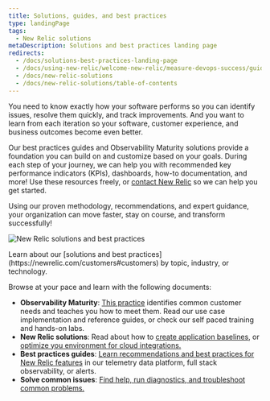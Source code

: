 ```yaml
---
title: Solutions, guides, and best practices
type: landingPage
tags:
  - New Relic solutions
metaDescription: Solutions and best practices landing page
redirects:
  - /docs/solutions-best-practices-landing-page
  - /docs/using-new-relic/welcome-new-relic/measure-devops-success/guide-measuring-devops-success
  - /docs/new-relic-solutions
  - /docs/new-relic-solutions/table-of-contents
---
```


You need to know exactly how your software performs so you can identify issues, resolve them quickly, and track improvements. And you want to learn from each iteration so your software, customer experience, and business outcomes become even better. 

Our best practices guides and Observability Maturity solutions provide a foundation you can build on and customize based on your goals. During each step of your journey, we can help you with recommended key performance indicators (KPIs), dashboards, how-to documentation, and more! Use these resources freely, or [contact New Relic](https://newrelic.com/contact-sales) so we can help you get started.

Using our proven methodology, recommendations, and expert guidance, your organization can move faster, stay on course, and transform successfully!

![New Relic solutions and best practices](./images/nr_solutions.jpg "New Relic solutions and best practices")

<figcaption>
  Learn about our [solutions and best practices](https://newrelic.com/customers#customers) by topic, industry, or technology.
</figcaption>

Browse at your pace and learn with the following documents:

* **Observability Maturity**: [This practice]((/docs/new-relic-solutions/observability-maturity/introduction)) identifies common customer needs and teaches you how to meet them. Read our use case implementation and reference guides, or check our self paced training and hands-on labs.
* **New Relic solutions**: Read about how to [create application baselines](/docs/new-relic-solutions/new-relic-solutions/create-application-baselines), or [optimize you environment for cloud integrations.](/docs/new-relic-solutions/new-relic-solutions/optimize-cloud-architecture-spend-continuously-improve-your-modern-cloud-environment)
* **Best practices guides**: [Learn recommendations and best practices for New Relic features](/docs/new-relic-solutions/best-practices-guides) in our telemetry data platform, full stack observability, or alerts.
* **Solve common issues**: [Find help, run diagnostics, and troubleshoot common problems.](/docs/new-relic-solutions/solve-common-issues/find-help-use-support-portal)
